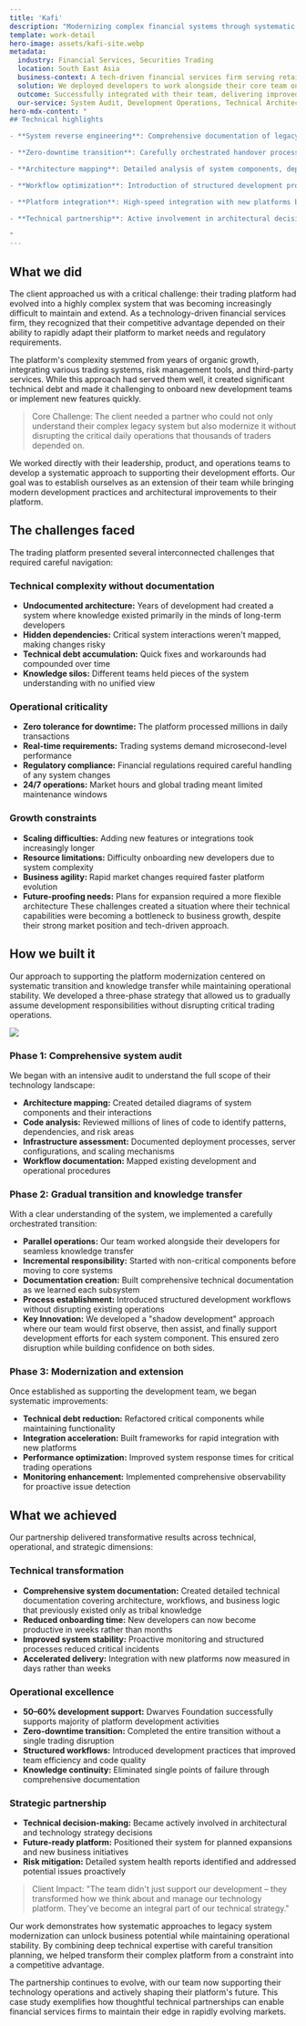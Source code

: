 ```yaml
---
title: 'Kafi'
description: "Modernizing complex financial systems through systematic transition"
template: work-detail
hero-image: assets/kafi-site.webp
metadata:
  industry: Financial Services, Securities Trading
  location: South East Asia
  business-context: A tech-driven financial services firm serving retail and institutional clients across Southeast Asia
  solution: We deployed developers to work alongside their core team on system documentation and workflow optimization
  outcome: Successfully integrated with their team, delivering improved documentation and streamlined development processes
  our-service: System Audit, Development Operations, Technical Architecture, Documentation Engineering
hero-mdx-content: "
## Technical highlights

- **System reverse engineering**: Comprehensive documentation of legacy architecture and workflows to enable smooth team transitions

- **Zero-downtime transition**: Carefully orchestrated handover process maintaining critical trading operations

- **Architecture mapping**: Detailed analysis of system components, dependencies, and infrastructure

- **Workflow optimization**: Introduction of structured development processes improving team efficiency

- **Platform integration**: High-speed integration with new platforms based on evolving business requirements

- **Technical partnership**: Active involvement in architectural decisions and long-term technology strategy

"
---
```


## What we did

The client approached us with a critical challenge: their trading platform had evolved into a highly complex system that was becoming increasingly difficult to maintain and extend. As a technology-driven financial services firm, they recognized that their competitive advantage depended on their ability to rapidly adapt their platform to market needs and regulatory requirements.

The platform's complexity stemmed from years of organic growth, integrating various trading systems, risk management tools, and third-party services. While this approach had served them well, it created significant technical debt and made it challenging to onboard new development teams or implement new features quickly.

> Core Challenge: The client needed a partner who could not only understand their complex legacy system but also modernize it without disrupting the critical daily operations that thousands of traders depended on.

We worked directly with their leadership, product, and operations teams to develop a systematic approach to supporting their development efforts. Our goal was to establish ourselves as an extension of their team while bringing modern development practices and architectural improvements to their platform.

## The challenges faced

The trading platform presented several interconnected challenges that required careful navigation:

### Technical complexity without documentation

- **Undocumented architecture:** Years of development had created a system where knowledge existed primarily in the minds of long-term developers
- **Hidden dependencies:** Critical system interactions weren't mapped, making changes risky
- **Technical debt accumulation:** Quick fixes and workarounds had compounded over time
- **Knowledge silos:** Different teams held pieces of the system understanding with no unified view

### Operational criticality

- **Zero tolerance for downtime:** The platform processed millions in daily transactions
- **Real-time requirements:** Trading systems demand microsecond-level performance
- **Regulatory compliance:** Financial regulations required careful handling of any system changes
- **24/7 operations:** Market hours and global trading meant limited maintenance windows

### Growth constraints

- **Scaling difficulties:** Adding new features or integrations took increasingly longer
- **Resource limitations:** Difficulty onboarding new developers due to system complexity
- **Business agility:** Rapid market changes required faster platform evolution
- **Future-proofing needs:** Plans for expansion required a more flexible architecture
These challenges created a situation where their technical capabilities were becoming a bottleneck to business growth, despite their strong market position and tech-driven approach.

## How we built it

Our approach to supporting the platform modernization centered on systematic transition and knowledge transfer while maintaining operational stability. We developed a three-phase strategy that allowed us to gradually assume development responsibilities without disrupting critical trading operations.

![](assets/kafi-app.webp)

### Phase 1: Comprehensive system audit

We began with an intensive audit to understand the full scope of their technology landscape:

- **Architecture mapping:** Created detailed diagrams of system components and their interactions
- **Code analysis:** Reviewed millions of lines of code to identify patterns, dependencies, and risk areas
- **Infrastructure assessment:** Documented deployment processes, server configurations, and scaling mechanisms
- **Workflow documentation:** Mapped existing development and operational procedures

### Phase 2: Gradual transition and knowledge transfer

With a clear understanding of the system, we implemented a carefully orchestrated transition:

- **Parallel operations:** Our team worked alongside their developers for seamless knowledge transfer
- **Incremental responsibility:** Started with non-critical components before moving to core systems
- **Documentation creation:** Built comprehensive technical documentation as we learned each subsystem
- **Process establishment:** Introduced structured development workflows without disrupting existing operations
- **Key Innovation:** We developed a "shadow development" approach where our team would first observe, then assist, and finally support development efforts for each system component. This ensured zero disruption while building confidence on both sides.

### Phase 3: Modernization and extension

Once established as supporting the development team, we began systematic improvements:

- **Technical debt reduction:** Refactored critical components while maintaining functionality
- **Integration acceleration:** Built frameworks for rapid integration with new platforms
- **Performance optimization:** Improved system response times for critical trading operations
- **Monitoring enhancement:** Implemented comprehensive observability for proactive issue detection

## What we achieved

Our partnership delivered transformative results across technical, operational, and strategic dimensions:

### Technical transformation

- **Comprehensive system documentation:** Created detailed technical documentation covering architecture, workflows, and business logic that previously existed only as tribal knowledge
- **Reduced onboarding time:** New developers can now become productive in weeks rather than months
- **Improved system stability:** Proactive monitoring and structured processes reduced critical incidents
- **Accelerated delivery:** Integration with new platforms now measured in days rather than weeks

### Operational excellence
- **50–60% development support:** Dwarves Foundation successfully supports majority of platform development activities
- **Zero-downtime transition:** Completed the entire transition without a single trading disruption
- **Structured workflows:** Introduced development practices that improved team efficiency and code quality
- **Knowledge continuity:** Eliminated single points of failure through comprehensive documentation

### Strategic partnership
- **Technical decision-making:** Became actively involved in architectural and technology strategy decisions
- **Future-ready platform:** Positioned their system for planned expansions and new business initiatives
- **Risk mitigation:** Detailed system health reports identified and addressed potential issues proactively

> Client Impact: "The team didn't just support our development – they transformed how we think about and manage our technology platform. They've become an integral part of our technical strategy."

Our work demonstrates how systematic approaches to legacy system modernization can unlock business potential while maintaining operational stability. By combining deep technical expertise with careful transition planning, we helped transform their complex platform from a constraint into a competitive advantage.

The partnership continues to evolve, with our team now supporting their technology operations and actively shaping their platform's future. This case study exemplifies how thoughtful technical partnerships can enable financial services firms to maintain their edge in rapidly evolving markets.